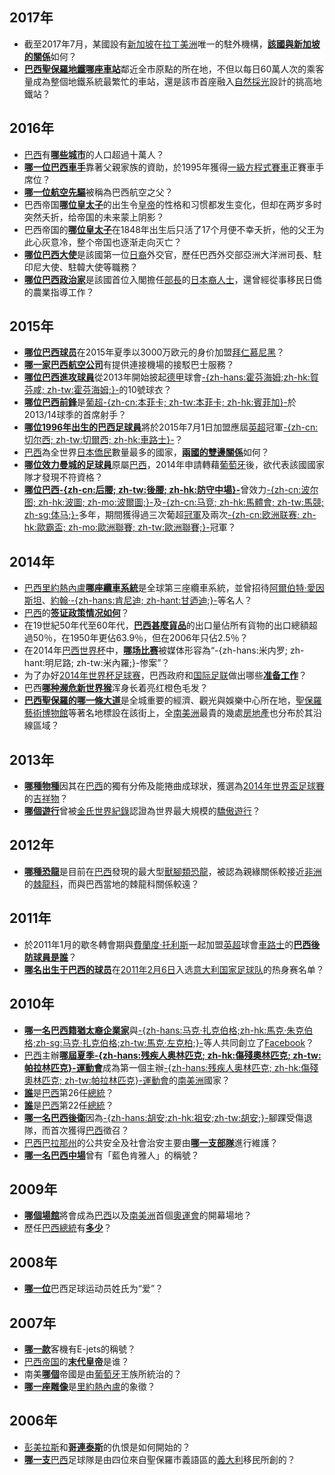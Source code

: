 ==2017年==
*截至2017年7月，某國設有[[新加坡|新加坡]]在[[拉丁美洲|拉丁美洲]]唯一的駐外機構，'''[[新加坡－巴西關係|該國與新加坡的關係]]'''如何？
*'''[[主教座堂站_(聖保羅地鐵)|巴西聖保羅地鐵哪座車站]]'''鄰近全市原點的所在地，不但以每日60萬人次的乘客量成為整個地鐵系統最繁忙的車站，還是該市首座融入[[照明|自然採光]]設計的挑高地鐵站？

==2016年==
*[[巴西|巴西]]有'''[[巴西城市列表|哪些城市]]'''的人口超過十萬人？
*'''[[佩德羅·迪尼茲|哪一位巴西車手]]'''靠著父親家族的資助，於1995年獲得[[一級方程式賽車|一級方程式賽車]]正賽車手席位？
*'''[[亞伯托·桑托斯·杜蒙|哪一位航空先驅]]'''被稱為巴西航空之父？
*巴西帝国'''[[巴西皇太子阿方索|哪位皇太子]]'''的出生令[[佩德罗二世_(巴西)|皇帝]]的性格和习惯都发生变化，但却在两岁多时突然夭折，给帝国的未来蒙上阴影？
*巴西帝国的'''[[佩德罗_(巴西帝国皇子)|哪位皇太子]]'''在1848年出生后只活了17个月便不幸夭折，他的父王为此心灰意冷，整个帝国也逐渐走向灭亡？
* '''[[艾德蒙多·藤田|哪位巴西大使]]'''是該國第一位[[日本裔巴西人|日裔]]外交官，歷任巴西外交部亞洲大洋洲司長、駐印尼大使、駐韓大使等職務？
*'''[[法比奧·安田|哪位巴西政治家]]'''是該國首位入閣擔任[[部長|部長]]的[[日本裔巴西人|日本裔人士]]，還曾經從事移民日僑的農業指導工作？

==2015年==
*'''[[道格拉斯·科斯塔|哪位巴西球员]]'''在2015年夏季以3000万欧元的身价加盟[[拜仁慕尼黑|拜仁慕尼黑]]？
*'''[[Azul巴西航空|哪一家巴西航空公司]]'''有提供連接機場的接駁巴士服務？ 
* '''[[罗伯托·菲尔米诺|哪位巴西進攻球員]]'''從2013年開始披起[[德甲|德甲]]球會[[賀芬咸|-{zh-hans:霍芬海姆;zh-hk:賀芬咸; zh-tw:霍芬海姆;}-]]的10號球衣？
*'''[[洛迪高·利馬|哪位巴西前鋒]]'''是[[葡超|葡超]][[賓菲加|-{zh-cn:本菲卡; zh-tw:本菲卡; zh-hk:賓菲加}-]]於2013/14球季的首席射手？
*'''[[尼敦·阿倫·迪蘇沙|哪位1996年出生的巴西足球員]]'''將於2015年7月1日加盟應屆[[英超|英超]]冠軍[[車路士|-{zh-cn:切尔西; zh-tw:切爾西; zh-hk:車路士}-]]？
* [[巴西|巴西]]為全世界[[日僑|日本僑民]]數量最多的國家，'''[[日本－巴西關係|兩國的雙邊關係]]'''如何？
*'''[[費蘭度·列謝斯|哪位效力曼城的足球員]]'''原屬[[巴西|巴西]]，2014年申請轉藉[[葡萄牙|葡萄牙]]後，欲代表該國國家隊才發現不符資格？
*'''[[保羅·阿辛卡奧|哪位巴西-{zh-cn:后腰; zh-tw:後腰; zh-hk:防守中場}-]]'''曾效力[[波圖足球會|-{zh-cn:波尔图; zh-hk:波圖; zh-mo:波爾圖;}-]]及[[馬體會|-{zh-cn:马竞; zh-hk:馬體會; zh-tw:馬競; zh-sg:体马;}-]]多年，期間獲得過三次葡超[[冠軍|冠軍]]及兩次[[歐霸盃|-{zh-cn:欧洲联赛; zh-hk:歐霸盃; zh-mo:歐洲聯賽; zh-tw:歐洲聯賽;}-]]冠軍？
==2014年==
*[[巴西|巴西]][[里約熱內盧|里約熱內盧]]'''[[糖麵包山纜車|哪座纜車系統]]'''是全球第三座纜車系統，並曾招待[[阿爾伯特·愛因斯坦|阿爾伯特·愛因斯坦]]、[[約翰·甘迺迪|約翰·-{zh-hans:肯尼迪; zh-hant:甘迺迪;}-]]等名人？
*[[巴西|巴西]]的'''[[巴西簽證政策|签证政策情况如何]]'''？
*在19世紀50年代至60年代，'''[[巴西的咖啡產業|巴西甚麼貨品]]'''的出口量佔所有貨物的出口總額超過50％，在1950年更佔63.9％，但在2006年只佔2.5％？
*在2014年[[2014年世界杯足球赛|巴西世界杯]]中，'''[[巴西对德国_(2014年世界杯足球赛)|哪场比赛]]'''被媒体形容為“-{zh-hans:米内罗; zh-hant:明尼路; zh-tw:米內羅;}-惨案”？
*为了办好[[2014年世界杯足球赛|2014年世界杯足球赛]]，巴西政府和[[国际足联|国际足联]]做出哪些'''[[2014年世界杯足球赛准备工作|准备工作]]'''？
*巴西'''[[金狮面狨|哪种濒危新世界猴]]'''浑身长着亮红橙色毛发？
* '''[[圣保罗人大道|巴西聖保羅的哪一條大道]]'''是全城重要的經濟、觀光與娛樂中心所在地，[[聖保羅藝術博物館|聖保羅藝術博物館]]等著名地標設在該街上，全[[南美洲|南美洲]]最貴的幾處[[房地產|房地產]]也分布於其沿線區域？
==2013年==
*<!--02-09-->'''[[巴西三带犰狳|哪種物種]]'''因其在[[巴西|巴西]]的獨有分佈及能捲曲成球狀，獲選為[[2014年世界盃足球賽|2014年世界盃足球賽]]的[[世界盃吉祥物|吉祥物]]？
*<!--02-06-->'''[[聖保羅同志大遊行|哪個遊行]]'''曾被[[金氏世界紀錄|金氏世界紀錄]]認證為世界最大規模的[[驕傲遊行|驕傲遊行]]？

==2012年==
*<!--06-07-->'''[[奧沙拉龍|哪種恐龍]]'''是目前在[[巴西|巴西]]發現的最大型[[獸腳類|獸腳類]][[恐龍|恐龍]]，被認為親緣關係較接近[[非洲|非洲]]的[[棘龍科|棘龍科]]，而與巴西當地的棘龍科關係較遠？

==2011年==
*於2011年1月的歇冬轉會期與[[费尔南多·托雷斯|費蘭度·托利斯]]一起加盟[[英超|英超]]球會[[切尔西足球俱乐部|車路士]]的'''[[大衛·雷斯|巴西後防球員是誰]]'''？
*'''[[蒂亞戈·莫塔|哪名出生于巴西的球员]]'''在[[2011年|2011年]][[2月6日|2月6日]]入选[[意大利国家足球队|意大利国家足球队]]的热身赛名单？

==2010年==
*'''[[愛德華多·薩維林|哪一名巴西籍猶太裔企業家]]'''與[[馬克·朱克伯格|-{zh-hans:马克·扎克伯格;zh-hk:馬克·朱克伯格;zh-sg:马克·扎克伯格;zh-tw:馬克·左克柏;}-]]等人共同創立了[[Facebook|Facebook]]？
*[[巴西|巴西]]主辦'''[[2016年夏季帕拉林匹克運動會|哪屆夏季-{zh-hans:残疾人奥林匹克; zh-hk:傷殘奧林匹克; zh-tw:帕拉林匹克}-運動會]]'''成為第一個主辦[[帕拉林匹克運動會|-{zh-hans:残疾人奥林匹克; zh-hk:傷殘奧林匹克; zh-tw:帕拉林匹克}-運動會]]的[[南美洲|南美洲]]國家？
*'''[[翁贝托·德·阿伦卡尔·卡斯特略·布朗库|誰]]'''是[[巴西|巴西]]第26任[[巴西總統|總統]]？
*'''[[雅尼奧·奎德羅斯|誰]]'''是[[巴西|巴西]]第22任[[巴西總統|總統]]？
*<!--07-20-->'''[[軒歷基·布斯|哪一名巴西後衛]]'''因為[[祖安·西爾維拉·杜斯·山度士|-{zh-hans:胡安;zh-hk:祖安;zh-tw:胡安;}-]]腳踝受傷退隊，而首次獲得[[巴西國家足球隊|巴西]]徵召？
*<!--07-04-->[[巴西|巴西]][[巴拉那州|巴拉那州]]的公共安全及社會治安主要由'''[[巴拉那州宪兵|哪一支部隊]]'''進行維護？
*'''[[拉美利斯|哪一名巴西中場]]'''曾有「藍色肯雅人」的稱號？

==2009年==
*<!--10-10-->'''[[馬拉簡拿運動場|哪個場館]]'''將會成為[[巴西|巴西]]以及[[南美洲|南美洲]]首個[[奧運會|奧運會]]的開幕場地？
*<!--08-24-->歷任[[巴西總統|巴西總統]]有'''[[巴西總統列表|多少]]'''？

==2008年==
*<!--09-10-->'''[[瓦格纳·勒夫|哪一位]]'''巴西足球运动员姓氏为“爱”？

==2007年==
*<!--08-26-->'''[[ERJ-170系列|哪一款]]'''客機有E-jets的稱號？
*<!--08-12-->[[巴西帝国|巴西帝国]]的'''[[佩德罗二世_(巴西)|末代皇帝]]'''是谁？
*<!--07-18-->南美'''[[巴西帝國|哪個]]'''帝國是由[[葡萄牙|葡萄牙]]王族所統治的？
*<!--04-10-->'''[[里約熱內盧基督像|哪一座雕像]]'''是[[里約熱內盧|里約熱內盧]]的象徵？
==2006年==
*<!--09-22-->[[彭美拉斯|彭美拉斯]]和'''[[哥連泰斯|哥連泰斯]]'''的仇恨是如何開始的？
*<!--08-31-->'''[[帕梅拉斯足球俱樂部|哪一支]]'''[[巴西|巴西]]足球隊是由四位來自聖保羅市義語區的[[義大利|義大利]]移民所創的？